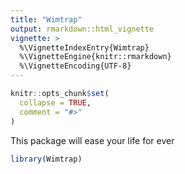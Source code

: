 ```yaml
---
title: "Wimtrap"
output: rmarkdown::html_vignette
vignette: >
  %\VignetteIndexEntry{Wimtrap}
  %\VignetteEngine{knitr::rmarkdown}
  %\VignetteEncoding{UTF-8}
---
```


```r
knitr::opts_chunk$set(
  collapse = TRUE,
  comment = "#>"
)
```
This package will ease your life for ever
```r
library(Wimtrap)
```
